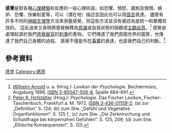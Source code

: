 {{otheruses|感覺 (消歧義)}}

'''感覺'''是對各種[[心理学|心理]][[體驗|體驗]]和反應的一般心理術語，如恐懼、憤怒、諷刺及憐憫、嫉妒、恐懼、快樂和愛等，可以（潛在地）描述並因此也可以用[[語言|語言]]表達。 儘管有許多不同的[[神經生理學|神經生理學]]方法來測量感覺，但這些方法並沒有被認為是統一和單獨有效的。 這反過來又表明將感覺解釋為[[意識|意識]]或自我狀態的個體或[[主觀|主觀]][[感質|品質]]。<ref name="LDP">[[Wilhelm_Karl_Arnold|Wilhelm Arnold]] u. a. (Hrsg.): ''Lexikon der Psychologie.'' Bechtermünz, Augsburg 1996, [[Spezial:ISBN-Suche/3860475088|ISBN 3-86047-508-8]], Spalte 684–691.</ref> 感覺是處理起源於我們[[感覺器官|感覺器官]]的[[刺激_(生理學)|刺激]]的產物。 它們傳達了我們周圍世界的圖景，也傳達了我們自己身體的過程。 感覺不僅是外在[[事實|事實]]的表達，也是我們自己的判斷。<ref name="FLP">[[Peter_R._Hofstätter|Peter R. Hofstätter]] (Hrsg.): ''Psychologie''. Das Fischer Lexikon, Fischer-Taschenbuch, Frankfurt a. M. 1972, [[Spezial:ISBN-Suche/3436011592|ISBN 3-436-01159-2]]; (a) zur „Definition“ S. 124; (b) zum Stw. „Gefühl und Vegetative Organfunktionen“: S. 125 f.; (c) zum Stw. „Die Zerknirschung und Schuldfrage bei körpernahen Gefühlen“: S. 125, 206; (d) zum Stw. „Ethische Konsequenzen“: S. 125.</ref>

== 參考資料 ==
{{Reflist|30em}}

{{感觉系统}}

[[Category:感觉|]]
[[Category:感质|Category:感质]]